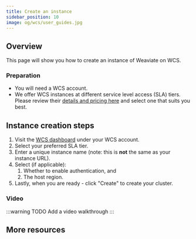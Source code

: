 ```yaml
---
title: Create an instance
sidebar_position: 10
image: og/wcs/user_guides.jpg
---
```


## Overview

This page will show you how to create an instance of Weaviate on WCS.

### Preparation

- You will need a WCS account.
- We offer WCS instances at different service level access (SLA) tiers. Please review their [details and pricing here](../pricing.mdx) and select one that suits you best.

## Instance creation steps

1. Visit the [WCS dashboard](https://console.weaviate.cloud/dashboard) under your WCS account.
1. Select your preferred SLA tier.
1. Enter a unique instance name (note: this is **not** the same as your instance URL).
1. Select (if applicable):
    1. Whether to enable authentication, and
    1. The host region.
1. Lastly, when you are ready - click "Create" to create your cluster.

### Video

:::warning TODO
Add a video walkthrough
:::

## More resources


<WCSDocsMoreResources />